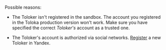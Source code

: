 <Cut title="I can't add a trusted user.">

Possible reasons:

- The Toloker isn't registered in the sandbox. The account you registered in the Toloka production version won't work. Make sure you have specified the correct _Toloker's_ account as a trusted one.

- The Toloker's account is authorized via social networks. [Register](https://passport.toloka.ai/registration?mode=register&retpath=https://platform.toloka.ai) a new Toloker in Yandex.

</Cut>